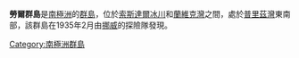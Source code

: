 {{coord|68|51|S|77|50|E|display=title}}

'''勞爾群島'''是[[南極洲|南極洲]]的[[群島|群島]]，位於[[索斯達爾冰川|索斯達爾冰川]]和[[蘭維克灣|蘭維克灣]]之間，處於[[普里茲灣|普里茲灣]]東南部，該群島在1935年2月由[[挪威|挪威]]的探險隊發現。

{{Antarctica-geo-stub}}
[[Category:南極洲群島|Category:南極洲群島]]